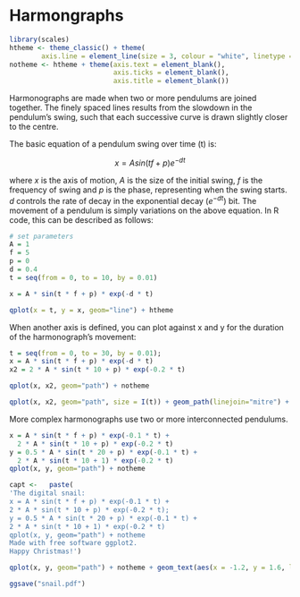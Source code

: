 Harmongraphs
========================================================

```r
library(scales)
htheme <- theme_classic() + theme(
        axis.line = element_line(size = 3, colour = "white", linetype = "dotted")) 
notheme <- htheme + theme(axis.text = element_blank(),
                          axis.ticks = element_blank(),
                          axis.title = element_blank())
```


Harmonographs are made when two or more
pendulums are joined together. The finely 
spaced lines results from the slowdown in the pendulum's 
swing, such that each successive curve is drawn slightly
closer to the centre. 

The basic equation of a pendulum swing over time (t)
is:

$$x = A sin(tf+p)e^{-dt}$$

where *x* is the axis of motion, $A$ is the size of the initial swing, $f$
is the frequency of swing and $p$ is the phase, representing when the swing starts.
$d$ controls the rate of decay in the exponential decay ($e^{-dt}$) bit.
The movement of a pendulum is simply variations on the above equation. 
In R code, this can be described as follows:

```r
# set parameters
A = 1
f = 5
p = 0
d = 0.4
t = seq(from = 0, to = 10, by = 0.01)

x = A * sin(t * f + p) * exp(-d * t)

qplot(x = t, y = x, geom="line") + htheme
```

When another axis is defined, you can plot against x and y for 
the duration of the harmonograph's movement:

```r
t = seq(from = 0, to = 30, by = 0.01); 
x = A * sin(t * f + p) * exp(-d * t)
x2 = 2 * A * sin(t * 10 + p) * exp(-0.2 * t)

qplot(x, x2, geom="path") + notheme

qplot(x, x2, geom="path", size = I(t)) + geom_path(linejoin="mitre") + notheme
```

More complex harmonographs use two or more interconnected pendulums.

```r
x = A * sin(t * f + p) * exp(-0.1 * t) + 
  2 * A * sin(t * 10 + p) * exp(-0.2 * t)
y = 0.5 * A * sin(t * 20 + p) * exp(-0.1 * t) + 
  2 * A * sin(t * 10 + 1) * exp(-0.2 * t)
qplot(x, y, geom="path") + notheme
```

```r
capt <-   paste(
'The digital snail:
x = A * sin(t * f + p) * exp(-0.1 * t) + 
2 * A * sin(t * 10 + p) * exp(-0.2 * t);
y = 0.5 * A * sin(t * 20 + p) * exp(-0.1 * t) + 
2 * A * sin(t * 10 + 1) * exp(-0.2 * t)
qplot(x, y, geom="path") + notheme
Made with free software ggplot2. 
Happy Christmas!')

qplot(x, y, geom="path") + notheme + geom_text(aes(x = -1.2, y = 1.6, label =capt), size = 4, ) + theme(panel.border = element_rect(colour = "black", fill=NA))

ggsave("snail.pdf")
```


